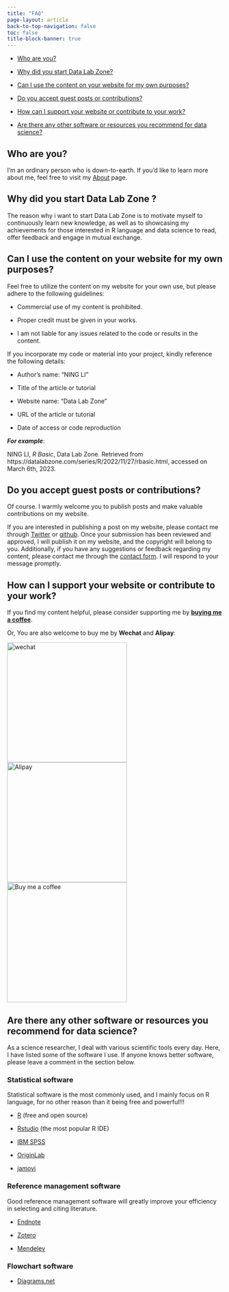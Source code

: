 ```yaml
---
title: "FAQ"
page-layout: article
back-to-top-navigation: false
toc: false
title-block-banner: true
---
```


-   [Who are you?](#sec-who-are-you-)

-   [Why did you start Data Lab Zone?](#sec-why-did-you-start-data-lab-zone--)

-   [Can I use the content on your website for my own purposes?](#sec-can-i-use-the-content-on-your-website-for-my-own-purposes)

-   [Do you accept guest posts or contributions?](#sec-do-you-accept-guest-posts-or-contributions)

-   [How can I support your website or contribute to your work?](#sec-how-can-i-support-your-website-or-contribute-to-your-work)

-   [Are there any other software or resources you recommend for data science?](#sec-are-there-any-other-software-or-resources-you-recommend-for-data-science)

## Who are you? {#sec-who-are-you-}

I'm an ordinary person who is down-to-earth. If you'd like to learn more about me, feel free to visit my [About](about.qmd) page.

## Why did you start Data Lab Zone ? {#sec-why-did-you-start-data-lab-zone--}

The reason why i want to start Data Lab Zone is to motivate myself to continuously learn new knowledge, as well as to showcasing my achievements for those interested in R language and data science to read, offer feedback and engage in mutual exchange.

## Can I use the content on your website for my own purposes? {#sec-can-i-use-the-content-on-your-website-for-my-own-purposes}

Feel free to utilize the content on my website for your own use, but please adhere to the following guidelines:

-   Commercial use of my content is prohibited.

-   Proper credit must be given in your works.

-   I am not liable for any issues related to the code or results in the content.

If you incorporate my code or material into your project, kindly reference the following details:

-   Author's name: "NING LI"

-   Title of the article or tutorial

-   Website name: "Data Lab Zone"

-   URL of the article or tutorial

-   Date of access or code reproduction

***For example***:

NING LI, *R Basic*, Data Lab Zone. Retrieved from https://datalabzone.com/series/R/2022/11/27/rbasic.html, accessed on March 6th, 2023.

## Do you accept guest posts or contributions? {#sec-do-you-accept-guest-posts-or-contributions}

Of course. I warmly welcome you to publish posts and make valuable contributions on my website.

If you are interested in publishing a post on my website, please contact me through [Twitter](https://twitter.com/ningli3739) or [github](https://github.com/NING3739). Once your submission has been reviewed and approved, I will publish it on my website, and the copyright will belong to you. Additionally, if you have any suggestions or feedback regarding my content, please contact me through the [contact form](feedback.qmd). I will respond to your message promptly.

## How can I support your website or contribute to your work? {#sec-how-can-i-support-your-website-or-contribute-to-your-work}

If you find my content helpful, please consider supporting me by [**buying me a coffee**](https://www.buymeacoffee.com/statsr).

Or, You are also welcome to buy me by **Wechat** and **Alipay**:

::: {layout-nrow="2"}
![wechat](https://github.com/NING3739/my-personal-website/blob/main/IMG_0038.JPG?raw=true){width="280"} ![Alipay](https://github.com/NING3739/my-personal-website/blob/main/IMG_0039.JPG?raw=true){width="280"} ![Buy me a coffee](https://github.com/NING3739/my-personal-website/blob/main/bmc_qr.png?raw=true){width="280"}
:::

## Are there any other software or resources you recommend for data science? {#sec-are-there-any-other-software-or-resources-you-recommend-for-data-science}

As a science researcher, I deal with various scientific tools every day. Here, I have listed some of the software I use. If anyone knows better software, please leave a comment in the section below.

### Statistical software

Statistical software is the most commonly used, and I mainly focus on R language, for no other reason than it being free and powerful!!!

-   [R](https://www.r-project.org/) (free and open source)

-   [Rstudio](https://posit.co/downloads/) (the most popular R IDE)

-   [IBM SPSS](https://www.ibm.com/spss)

-   [OriginLab](https://www.originlab.com/)

-   [jamovi](https://www.jamovi.org/)

### Reference management software

Good reference management software will greatly improve your efficiency in selecting and citing literature.

-   [Endnote](https://endnote.com/)

-   [Zotero](https://www.zotero.org/)

-   [Mendeley](https://www.mendeley.com/)

### Flowchart software

-   [Diagrams.net](https://app.diagrams.net/)
